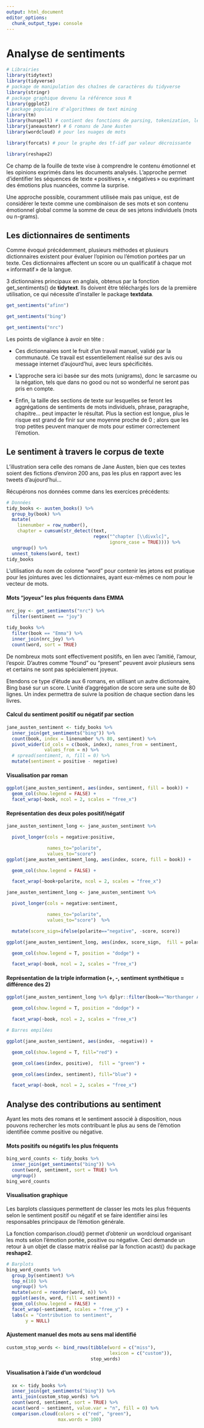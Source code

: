 ```yaml
---
output: html_document
editor_options: 
  chunk_output_type: console
---
```


# Analyse de sentiments

```r
# Librairies 
library(tidytext) 
library(tidyverse)
# package de manipulation des chaînes de caractères du tidyverse 
library(stringr)  
# package graphique devenu la référence sous R 
library(ggplot2)  
# package populaire d'algorithmes de text mining 
library(tm)  
library(hunspell) # contient des fonctions de parsing, tokenization, lemmatisation... 
library(janeaustenr) # 6 romans de Jane Austen 
library(wordcloud) # pour les nuages de mots 

library(forcats) # pour le graphe des tf-idf par valeur décroissante 

library(reshape2)
```

Ce champ de la fouille de texte vise à comprendre le contenu émotionnel et les opinions exprimés dans les documents analysés. L'approche permet d'identifier les séquences de texte « positives », « négatives » ou exprimant des émotions plus nuancées, comme la surprise.  

Une approche possible, couramment utilisée mais pas unique, est de considérer le texte comme une combinaison de ses mots et son contenu émotionnel global comme la somme de ceux de ses jetons individuels (mots ou n-grams). 

## Les dictionnaires de sentiments

Comme évoqué précédemment, plusieurs méthodes et plusieurs dictionnaires existent pour évaluer l'opinion ou l'émotion portées par un texte. Ces dictionnaires affectent un score ou un qualificatif à chaque mot « informatif » de la langue.  

3 dictionnaires principaux en anglais, obtenus par la fonction get_sentiments() de **tidytext**. Ils doivent être téléchargés lors de la première utilisation, ce qui nécessite d'installer le package **textdata**. 

```r
get_sentiments("afinn") 
```

```r
get_sentiments("bing") 
```

```r
get_sentiments("nrc") 
```

Les points de vigilance à avoir en tête : 

-   Ces dictionnaires sont le fruit d'un travail manuel, validé par la communauté. Ce travail est essentiellement réalisé sur des avis ou message internet d'aujourd'hui, avec leurs spécificités. 

-   L'approche sera ici basée sur des mots (unigrams), donc le sarcasme ou la négation, tels que dans no good ou not so wonderful ne seront pas pris en compte. 

<!-- -->

-   Enfin, la taille des sections de texte sur lesquelles se feront les aggrégations de sentiments de mots individuels, phrase, paragraphe, chapitre\... peut impacter le résultat. Plus la section est longue, plus le risque est grand de finir sur une moyenne proche de 0 ; alors que les trop petites peuvent manquer de mots pour estimer correctement l'émotion. 

## Le sentiment à travers le corpus de texte

L'illustration sera celle des romans de Jane Austen, bien que ces textes soient des fictions d'environ 200 ans, pas les plus en rapport avec les tweets d'aujourd'hui\... 

Récupérons nos données comme dans les exercices précédents:

```r
# Données 
tidy_books <- austen_books() %>% 
  group_by(book) %>% 
  mutate( 
    linenumber = row_number(), 
    chapter = cumsum(str_detect(text,  
                                regex("^chapter [\\divxlc]",  
                                      ignore_case = TRUE)))) %>% 
  ungroup() %>% 
  unnest_tokens(word, text) 
tidy_books
```

L'utilisation du nom de colonne "word" pour contenir les jetons est pratique pour les jointures avec les dictionnaires, ayant eux-mêmes ce nom pour le vecteur de mots. 

#### Mots "joyeux" les plus fréquents dans EMMA

```r

nrc_joy <- get_sentiments("nrc") %>%  
  filter(sentiment == "joy") 
 
tidy_books %>% 
  filter(book == "Emma") %>% 
  inner_join(nrc_joy) %>% 
  count(word, sort = TRUE) 
```

De nombreux mots sont effectivement positifs, en lien avec l'amitié, l'amour, l'espoir. D'autres comme "found" ou "present" peuvent avoir plusieurs sens et certains ne sont pas spécialement joyeux. 

Etendons ce type d'étude aux 6 romans, en utilisant un autre dictionnaire, Bing basé sur un score. L'unité d'aggrégation de score sera une suite de 80 lignes. Un index permettra de suivre la position de chaque section dans les livres. 

#### Calcul du sentiment positif ou négatif par section

```r
jane_austen_sentiment <- tidy_books %>% 
  inner_join(get_sentiments("bing")) %>% 
  count(book, index = linenumber %/% 80, sentiment) %>% 
  pivot_wider(id_cols = c(book, index), names_from = sentiment,
              values_from = n) %>%   
  # spread(sentiment, n, fill = 0) %>% 
  mutate(sentiment = positive - negative)
```

#### Visualisation par roman

```r
ggplot(jane_austen_sentiment, aes(index, sentiment, fill = book)) + 
  geom_col(show.legend = FALSE) + 
  facet_wrap(~book, ncol = 2, scales = "free_x")
```

#### Représentation des deux poles positif/négatif

```r
jane_austen_sentiment_long <- jane_austen_sentiment %>% 

  pivot_longer(cols = negative:positive, 

               names_to="polarite", 
               values_to="score") 
ggplot(jane_austen_sentiment_long, aes(index, score, fill = book)) + 

  geom_col(show.legend = FALSE) + 

  facet_wrap(~book+polarite, ncol = 2, scales = "free_x") 

jane_austen_sentiment_long <- jane_austen_sentiment %>% 

  pivot_longer(cols = negative:sentiment, 

               names_to="polarite", 
               values_to="score")  %>% 

  mutate(score_sign=ifelse(polarite=="negative", -score, score))  

ggplot(jane_austen_sentiment_long, aes(index, score_sign,  fill = polarite)) + 

  geom_col(show.legend = T, position = "dodge") + 

  facet_wrap(~book, ncol = 2, scales = "free_x") 
```

#### Représentation de la triple information (+, -, sentiment synthétique = différence des 2)

```r
ggplot(jane_austen_sentiment_long %>% dplyr::filter(book=="Northanger Abbey"), aes(index, score_sign,  fill = polarite)) + 

  geom_col(show.legend = T, position = "dodge") + 

  facet_wrap(~book, ncol = 2, scales = "free_x") 
```

```r
# Barres empilées 

ggplot(jane_austen_sentiment, aes(index, -negative)) + 

  geom_col(show.legend = T, fill="red") + 

  geom_col(aes(index, positive),  fill = "green") + 

  geom_col(aes(index, sentiment), fill="blue") + 

  facet_wrap(~book, ncol = 2, scales = "free_x") 
```

## Analyse des contributions au sentiment

Ayant les mots des romans et le sentiment associé à disposition, nous pouvons rechercher les mots contribuant le plus au sens de l'émotion identifiée comme positive ou négative.

#### Mots positifs ou négatifs les plus fréquents

```r
bing_word_counts <- tidy_books %>% 
  inner_join(get_sentiments("bing")) %>% 
  count(word, sentiment, sort = TRUE) %>% 
  ungroup() 
bing_word_counts
```

#### Visualisation graphique

Les barplots classiques permettent de classer les mots les plus fréquents selon le sentiment positif ou négatif et se faire identifier ainsi les responsables principaux de l'émotion générale. 

La fonction comparison.cloud() permet d'obtenir un wordcloud organisant les mots selon l'émotion portée, positive ou négative. Ceci demande un retour à un objet de classe matrix réalisé par la fonction acast() du package **reshape2**. 

```r
# Barplots 
bing_word_counts %>% 
  group_by(sentiment) %>% 
  top_n(10) %>% 
  ungroup() %>% 
  mutate(word = reorder(word, n)) %>% 
  ggplot(aes(n, word, fill = sentiment)) + 
  geom_col(show.legend = FALSE) + 
  facet_wrap(~sentiment, scales = "free_y") + 
  labs(x = "Contribution to sentiment", 
       y = NULL) 
```

#### Ajustement manuel des mots au sens mal identifié

```r
custom_stop_words <- bind_rows(tibble(word = c("miss"),   
                                      lexicon = c("custom")),  
                               stop_words)
```

#### Visualisation à l'aide d'un wordcloud

```r
  xx <- tidy_books %>% 
  inner_join(get_sentiments("bing")) %>% 
  anti_join(custom_stop_words) %>% 
  count(word, sentiment, sort = TRUE) %>% 
  acast(word ~ sentiment, value.var = "n", fill = 0) %>% 
  comparison.cloud(colors = c("red", "green"), 
                   max.words = 100)
```
